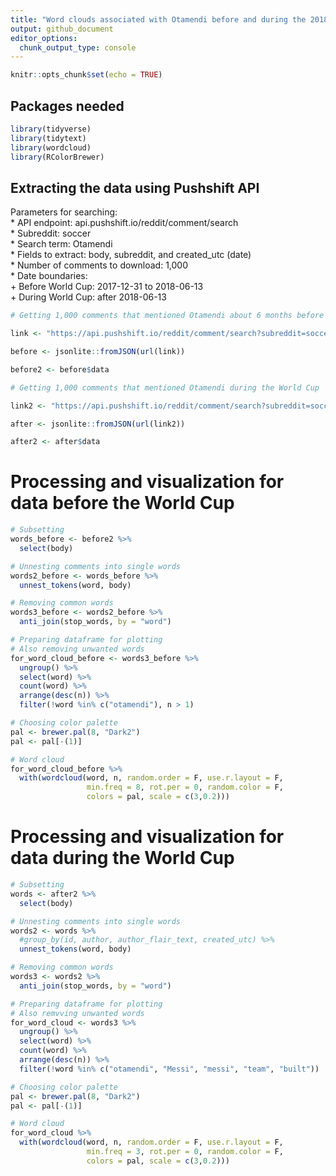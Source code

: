 ```yaml
---
title: "Word clouds associated with Otamendi before and during the 2018 World Cup"
output: github_document
editor_options: 
  chunk_output_type: console
---
```


```r

knitr::opts_chunk$set(echo = TRUE)

```

## Packages needed

```r

library(tidyverse)
library(tidytext)
library(wordcloud)
library(RColorBrewer)

```

## Extracting the data using Pushshift API

Parameters for searching:  
* API endpoint: api.pushshift.io/reddit/comment/search  
* Subreddit: soccer  
* Search term: Otamendi  
* Fields to extract: body, subreddit, and created_utc (date)  
* Number of comments to download: 1,000  
* Date boundaries:  
    + Before World Cup: 2017-12-31 to 2018-06-13  
    + During World Cup: after 2018-06-13  

```r

# Getting 1,000 comments that mentioned Otamendi about 6 months before the World Cup

link <- "https://api.pushshift.io/reddit/comment/search?subreddit=soccer&q=Otamendi&fields=body,subreddit,created_utc&before=1528934399&after=1514764800&size=1000"

before <- jsonlite::fromJSON(url(link))

before2 <- before$data

# Getting 1,000 comments that mentioned Otamendi during the World Cup

link2 <- "https://api.pushshift.io/reddit/comment/search?subreddit=soccer&q=Otamendi&fields=body,subreddit,created_utc&after=1528934399&size=1000"

after <- jsonlite::fromJSON(url(link2))

after2 <- after$data

```

# Processing and visualization for data before the World Cup

```r

# Subsetting
words_before <- before2 %>%
  select(body) 

# Unnesting comments into single words
words2_before <- words_before %>%
  unnest_tokens(word, body)

# Removing common words
words3_before <- words2_before %>%
  anti_join(stop_words, by = "word") 

# Preparing dataframe for plotting
# Also removing unwanted words
for_word_cloud_before <- words3_before %>%
  ungroup() %>% 
  select(word) %>% 
  count(word) %>%
  arrange(desc(n)) %>%
  filter(!word %in% c("otamendi"), n > 1) 

# Choosing color palette
pal <- brewer.pal(8, "Dark2")
pal <- pal[-(1)]

# Word cloud
for_word_cloud_before %>%
  with(wordcloud(word, n, random.order = F, use.r.layout = F, 
                 min.freq = 8, rot.per = 0, random.color = F, 
                 colors = pal, scale = c(3,0.2)))

```

# Processing and visualization for data during the World Cup

```r

# Subsetting
words <- after2 %>%
  select(body) 

# Unnesting comments into single words
words2 <- words %>%
  #group_by(id, author, author_flair_text, created_utc) %>%
  unnest_tokens(word, body)

# Removing common words
words3 <- words2 %>%
  anti_join(stop_words, by = "word") 

# Preparing dataframe for plotting
# Also remvving unwanted words
for_word_cloud <- words3 %>%
  ungroup() %>% 
  select(word) %>% 
  count(word) %>%
  arrange(desc(n)) %>%
  filter(!word %in% c("otamendi", "Messi", "messi", "team", "built"))

# Choosing color palette
pal <- brewer.pal(8, "Dark2")
pal <- pal[-(1)]

# Word cloud
for_word_cloud %>%
  with(wordcloud(word, n, random.order = F, use.r.layout = F, 
                 min.freq = 3, rot.per = 0, random.color = F, 
                 colors = pal, scale = c(3,0.2)))

```